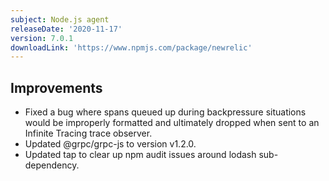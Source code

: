 ```yaml
---
subject: Node.js agent
releaseDate: '2020-11-17'
version: 7.0.1
downloadLink: 'https://www.npmjs.com/package/newrelic'
---
```


## Improvements

* Fixed a bug where spans queued up during backpressure situations would be improperly formatted and ultimately dropped when sent to an Infinite Tracing trace observer.
* Updated @grpc/grpc-js to version v1.2.0.
* Updated tap to clear up npm audit issues around lodash sub-dependency.
